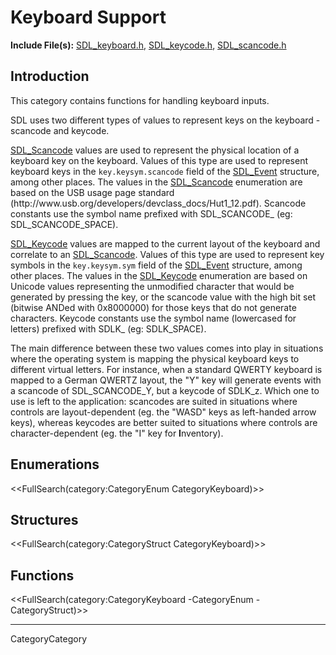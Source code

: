 <!-- #master-page:CategoryTemplate -->
<!-- #master-date:Unknown-Date -->
<!-- format wiki -->
<!-- language en -->

= Keyboard Support =

'''Include File(s):'''  [http://hg.libsdl.org/SDL/file/default/include/SDL_keyboard.h SDL_keyboard.h], [http://hg.libsdl.org/SDL/file/default/include/SDL_keycode.h SDL_keycode.h], [http://hg.libsdl.org/SDL/file/default/include/SDL_scancode.h SDL_scancode.h]



== Introduction ==

This category contains functions for handling keyboard inputs.  

SDL uses two different types of values to represent keys on the keyboard - scancode and keycode.

[[SDL_Scancode]] values are used to represent the physical location of a keyboard key on the keyboard. Values of this type are used to represent keyboard keys in the <code>key.keysym.scancode</code> field of the [[SDL_Event]] structure, among other places. The values in the [[SDL_Scancode]] enumeration are based on the USB usage page standard (http://www.usb.org/developers/devclass_docs/Hut1_12.pdf).  Scancode constants use the symbol name prefixed with SDL_SCANCODE_ (eg: SDL_SCANCODE_SPACE). 

[[SDL_Keycode]] values are mapped to the current layout of the keyboard and correlate to an [[SDL_Scancode]]. Values of this type are used to represent key symbols in the <code>key.keysym.sym</code> field of the [[SDL_Event]] structure, among other places. The values in the [[SDL_Keycode]] enumeration are based on Unicode values representing the unmodified character that would be generated by pressing the key, or the scancode value with the high bit set (bitwise ANDed with 0x8000000) for those keys that do not generate characters.  Keycode constants use the symbol name (lowercased for letters) prefixed with SDLK_ (eg: SDLK_SPACE).

The main difference between these two values comes into play in situations where the operating system is mapping the physical keyboard keys to different virtual letters. For instance, when a standard QWERTY keyboard is mapped to a German QWERTZ layout, the "Y" key will generate events with a scancode of SDL_SCANCODE_Y, but a keycode of SDLK_z. Which one to use is left to the application: scancodes are suited in situations where controls are layout-dependent (eg. the "WASD" keys as left-handed arrow keys), whereas keycodes are better suited to situations where controls are character-dependent (eg. the "I" key for '''I'''nventory).

== Enumerations ==

<<FullSearch(category:CategoryEnum CategoryKeyboard)>>

== Structures ==

<<FullSearch(category:CategoryStruct CategoryKeyboard)>>

== Functions ==

<<FullSearch(category:CategoryKeyboard -CategoryEnum -CategoryStruct)>>

----
CategoryCategory

